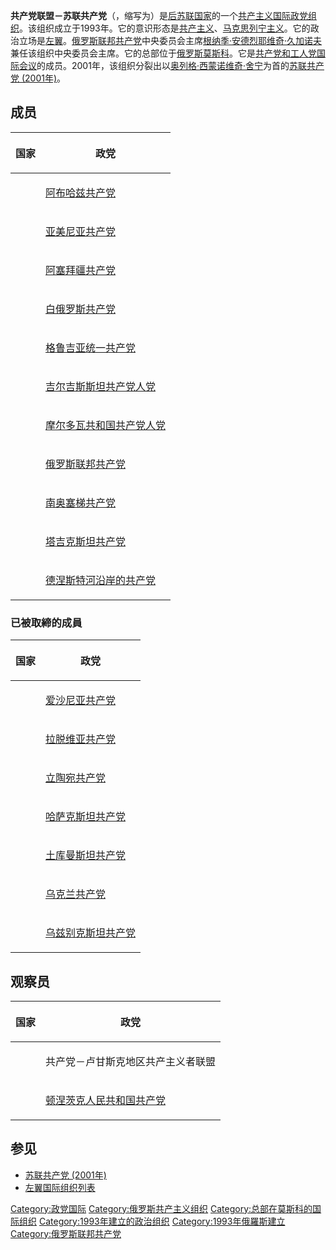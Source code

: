 {{for|其它同名政党|苏联共产党 (消歧义)}}
{{Infobox political party
|country = 
|name = 共产党联盟－苏联共产党
|native_name = {{lang|ru| Союз коммунистических партий – Коммунистическая партия Советского Союза}}
|主席 = [[根纳季·安德烈耶维奇·久加诺夫|根纳季·久加诺夫]]
|foundation = 1993年
|headquarters = [[俄罗斯|俄罗斯]][[莫斯科|莫斯科]]
|ideology = [[共产主义|共产主义]]<br>[[马克思列宁主义|马克思列宁主义]]
|position = [[左翼|左翼]]
|international = [[共产党和工人党国际会议|共产党和工人党国际会议]]
|national = 
| logo             = Logo of the Union of Communist Parties – Communist Party of the Soviet Union.svg
| logo_size        = 150px
|colours = [[红色|红色]]
|colorcode = red
|website = {{URL|http://www.skp-kpss.ru/ }}
}}

'''共产党联盟－苏联共产党'''（{{lang-ru|Союз коммунистических партий – Коммунистическая партия Советского Союза}}，缩写为{{lang|ru|СКП–КПСС}}）是[[后苏联国家|后苏联国家]]的一个[[共产主义|共产主义]][[国际政党组织|国际政党组织]]。该组织成立于1993年。它的意识形态是[[共产主义|共产主义]]、[[马克思列宁主义|马克思列宁主义]]。它的政治立场是[[左翼|左翼]]。[[俄罗斯联邦共产党|俄罗斯联邦共产党]]中央委员会主席[[根纳季·安德烈耶维奇·久加诺夫|根纳季·安德烈耶维奇·久加诺夫]]兼任该组织中央委员会主席。它的总部位于[[俄罗斯|俄罗斯]][[莫斯科|莫斯科]]。它是[[共产党和工人党国际会议|共产党和工人党国际会议]]的成员。2001年，该组织分裂出以[[奥列格·西蒙诺维奇·舍宁|奥列格·西蒙诺维奇·舍宁]]为首的[[苏联共产党_(2001年)|苏联共产党 (2001年)]]。

==成员==
{| class="wikitable"
|-
! 国家!! 政党
|-
|{{flag|阿布哈兹}}||[[阿布哈兹共产党|阿布哈兹共产党]]
|-
|{{flag|亚美尼亚}}||[[亚美尼亚共产党|亚美尼亚共产党]]
|-
|{{flag|阿塞拜疆}}||[[阿塞拜疆共产党|阿塞拜疆共产党]]
|-
|{{flag|白俄罗斯}} ||[[白俄罗斯共产党|白俄罗斯共产党]]
|-
|{{flag|格鲁吉亚}} ||[[格鲁吉亚统一共产党|格鲁吉亚统一共产党]]
|-
|{{flag|吉尔吉斯}} ||[[吉尔吉斯斯坦共产党人党|吉尔吉斯斯坦共产党人党]]
|-
|{{flag|摩尔多瓦}} ||[[摩尔多瓦共和国共产党人党|摩尔多瓦共和国共产党人党]]
|-
|{{flag|俄罗斯}} ||[[俄罗斯联邦共产党|俄罗斯联邦共产党]]
|-
|{{flag|南奥塞梯}} ||[[南奥塞梯共产党|南奥塞梯共产党]]
|-
|{{flag|塔吉克}} ||[[塔吉克斯坦共产党|塔吉克斯坦共产党]]
|-
|{{flag|德涅斯特河沿岸}} ||[[德涅斯特河沿岸的共产党|德涅斯特河沿岸的共产党]]
|}
===已被取締的成員===
{| class="wikitable"
|-
! 国家!! 政党
|-
|{{flag|爱沙尼亚}} || [[爱沙尼亚共产党|爱沙尼亚共产党]]
|-
|{{flag|拉脱维亚}} ||[[拉脱维亚共产党|拉脱维亚共产党]]
|-
|{{flag|立陶宛}} ||[[立陶宛共产党|立陶宛共产党]]
|-
|{{flag|哈萨克}} ||[[哈萨克斯坦共产党|哈萨克斯坦共产党]]
|-
|{{flag|土库曼}} ||[[土库曼斯坦共产党|土库曼斯坦共产党]]
|-
|{{flag|乌克兰}} ||[[乌克兰共产党|乌克兰共产党]]
|-
|{{flag|乌兹别克}} ||[[乌兹别克斯坦共产党|乌兹别克斯坦共产党]]
|}

==观察员==
{| class="wikitable"
|-
! 国家!! 政党
|-
|{{flag|卢甘斯克人民共和国|name=卢甘斯克}}||共产党－卢甘斯克地区共产主义者联盟
|-
|{{flag|顿涅茨克人民共和国|name=顿涅茨克}}||[[顿涅茨克人民共和国共产党|顿涅茨克人民共和国共产党]]
|}

==参见==
*[[苏联共产党_(2001年)|苏联共产党 (2001年)]]
*[[左翼国际组织列表|左翼国际组织列表]]

{{Authority control}}
[[Category:政党国际|Category:政党国际]]
[[Category:俄罗斯共产主义组织|Category:俄罗斯共产主义组织]]
[[Category:总部在莫斯科的国际组织|Category:总部在莫斯科的国际组织]]
[[Category:1993年建立的政治组织|Category:1993年建立的政治组织]]
[[Category:1993年俄羅斯建立|Category:1993年俄羅斯建立]]
[[Category:俄罗斯联邦共产党|Category:俄罗斯联邦共产党]]